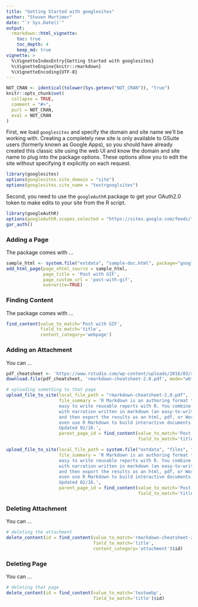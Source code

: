 ```yaml
---
title: "Getting Started with googlesites"
author: "Steven Mortimer"
date: "`r Sys.Date()`"
output:
  rmarkdown::html_vignette:
    toc: true
    toc_depth: 4
    keep_md: true
vignette: >
  %\VignetteIndexEntry{Getting Started with googlesites}
  %\VignetteEngine{knitr::rmarkdown}
  %\VignetteEncoding{UTF-8}
---
```


```r
NOT_CRAN <- identical(tolower(Sys.getenv("NOT_CRAN")), "true")
knitr::opts_chunk$set(
  collapse = TRUE,
  comment = "#>",
  purl = NOT_CRAN,
  eval = NOT_CRAN
)
```

First, we load `googlesites` and specify the domain and site name we'll be working 
with. Creating a completely new site is only available to GSuite users (formerly 
known as Google Apps), so you should have already created this classic site using the 
web UI and know the domain and site name to plug into the package options. These 
options allow you to edit the site without specifying it explicitly on each request.

```r
library(googlesites)
options(googlesites.site_domain = "site")
options(googlesites.site_name = "testrgooglsites")
```

Second, you need to use the `googleAuthR` package to get your OAuth2.0 token 
to make edits to your site from the R script.

```r
library(googleAuthR)
options(googleAuthR.scopes.selected = "https://sites.google.com/feeds/")
gar_auth()
```

### Adding a Page

The package comes with ... 

```r
sample_html <- system.file("extdata", "sample-doc.html", package="googlesites")
add_html_page(page_xhtml_source = sample_html,
              page_title = 'Post with GIF',
              page_custom_url = 'post-with-gif',
              overwrite=TRUE)
```

### Finding Content

The package comes with ... 

```r
find_content(value_to_match='Post with GIF', 
             field_to_match='title', 
             content_category='webpage')
```

### Adding an Attachment

You can ...

```r
pdf_cheatsheet <- 'https://www.rstudio.com/wp-content/uploads/2016/03/rmarkdown-cheatsheet-2.0.pdf'
download.file(pdf_cheatsheet, 'rmarkdown-cheatsheet-2.0.pdf', mode="wb")

# uploading something to that page
upload_file_to_site(local_file_path = "rmarkdown-cheatsheet-2,0.pdf", 
                    file_summary = 'R Markdown is an authoring format that makes it 
                    easy to write reusable reports with R. You combine your R code 
                    with narration written in markdown (an easy-to-write plain text format) 
                    and then export the results as an html, pdf, or Word file. You can 
                    even use R Markdown to build interactive documents and slideshows. 
                    Updated 02/16.',
                    parent_page_id = find_content(value_to_match='Post with GIF', 
                                                  field_to_match='title')$id)
```

```r
upload_file_to_site(local_file_path = system.file("extdata", "files", "rmarkdown-cheatsheet-2.0.pdf", package="googlesites"), 
                    file_summary = 'R Markdown is an authoring format that makes it 
                    easy to write reusable reports with R. You combine your R code 
                    with narration written in markdown (an easy-to-write plain text format) 
                    and then export the results as an html, pdf, or Word file. You can 
                    even use R Markdown to build interactive documents and slideshows. 
                    Updated 02/16.',
                    parent_page_id = find_content(value_to_match='Post with GIF', 
                                                  field_to_match='title')$id)
```

### Deleting Attachment

You can ...

```r
# deleting the attachment
delete_content(id = find_content(value_to_match='rmarkdown-cheatsheet-2.0.pdf',
                                 field_to_match='title', 
                                 content_category='attachment')$id)
```

### Deleting Page

You can ...

```r
# deleting that page
delete_content(id = find_content(value_to_match='testwebp',
                                 field_to_match='title')$id)
```
